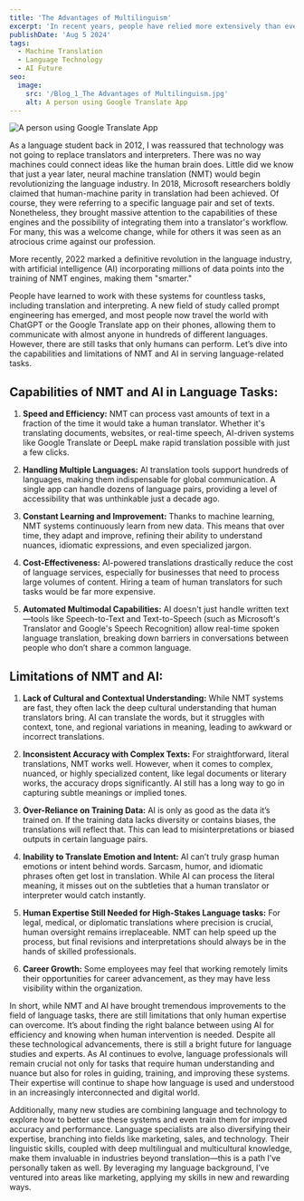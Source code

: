 ```yaml
---
title: 'The Advantages of Multilinguism'
excerpt: 'In recent years, people have relied more extensively than ever on Machine Translation and automatic Speech Translation to understand content in languages unknown to them, largely due to advancements in technology. One of the most notable changes has been the growing use of AI for language-related tasks. Many people ask themselves: Will AI substitute language studies? Is it really necessary to even learn a new language nowadays?'
publishDate: 'Aug 5 2024'
tags:
  - Machine Translation
  - Language Technology
  - AI Future
seo:
  image:
    src: '/Blog_1_The Advantages of Multilinguism.jpg'
    alt: A person using Google Translate App
---
```



<Image
  src='/Blog_1_The Advantages of Multilinguism.jpg'
  alt='A person using Google Translate App'
  width={800}
  height={600}
  title='A person using Google Translate App'
  loading='eager'
/>

As a language student back in 2012, I was reassured that technology was not going to replace translators and interpreters. There was no way machines could connect ideas like the human brain does. Little did we know that just a year later, neural machine translation (NMT) would begin revolutionizing the language industry. In 2018, Microsoft researchers boldly claimed that human-machine parity in translation had been achieved. Of course, they were referring to a specific language pair and set of texts. Nonetheless, they brought massive attention to the capabilities of these engines and the possibility of integrating them into a translator's workflow. For many, this was a welcome change, while for others it was seen as an atrocious crime against our profession.

More recently, 2022 marked a definitive revolution in the language industry, with artificial intelligence (AI) incorporating millions of data points into the training of NMT engines, making them "smarter."

People have learned to work with these systems for countless tasks, including translation and interpreting. A new field of study called prompt engineering has emerged, and most people now travel the world with ChatGPT or the Google Translate app on their phones, allowing them to communicate with almost anyone in hundreds of different languages. However, there are still tasks that only humans can perform. Let’s dive into the capabilities and limitations of NMT and AI in serving language-related tasks.

## Capabilities of NMT and AI in Language Tasks:

1. **Speed and Efficiency:** NMT can process vast amounts of text in a fraction of the time it would take a human translator. Whether it's translating documents, websites, or real-time speech, AI-driven systems like Google Translate or DeepL make rapid translation possible with just a few clicks.

2. **Handling Multiple Languages:** AI translation tools support hundreds of languages, making them indispensable for global communication. A single app can handle dozens of language pairs, providing a level of accessibility that was unthinkable just a decade ago.

3. **Constant Learning and Improvement:** Thanks to machine learning, NMT systems continuously learn from new data. This means that over time, they adapt and improve, refining their ability to understand nuances, idiomatic expressions, and even specialized jargon.

4. **Cost-Effectiveness:** AI-powered translations drastically reduce the cost of language services, especially for businesses that need to process large volumes of content. Hiring a team of human translators for such tasks would be far more expensive.

5. **Automated Multimodal Capabilities:** AI doesn't just handle written text—tools like Speech-to-Text and Text-to-Speech (such as Microsoft's Translator and Google's Speech Recognition) allow real-time spoken language translation, breaking down barriers in conversations between people who don’t share a common language.

## Limitations of NMT and AI:

1. **Lack of Cultural and Contextual Understanding:** While NMT systems are fast, they often lack the deep cultural understanding that human translators bring. AI can translate the words, but it struggles with context, tone, and regional variations in meaning, leading to awkward or incorrect translations.

2. **Inconsistent Accuracy with Complex Texts:** For straightforward, literal translations, NMT works well. However, when it comes to complex, nuanced, or highly specialized content, like legal documents or literary works, the accuracy drops significantly. AI still has a long way to go in capturing subtle meanings or implied tones.

3. **Over-Reliance on Training Data:** AI is only as good as the data it’s trained on. If the training data lacks diversity or contains biases, the translations will reflect that. This can lead to misinterpretations or biased outputs in certain language pairs.

4. **Inability to Translate Emotion and Intent:** AI can’t truly grasp human emotions or intent behind words. Sarcasm, humor, and idiomatic phrases often get lost in translation. While AI can process the literal meaning, it misses out on the subtleties that a human translator or interpreter would catch instantly.

5. **Human Expertise Still Needed for High-Stakes Language tasks:** For legal, medical, or diplomatic translations where precision is crucial, human oversight remains irreplaceable. NMT can help speed up the process, but final revisions and interpretations should always be in the hands of skilled professionals.

6. **Career Growth:** Some employees may feel that working remotely limits their opportunities for career advancement, as they may have less visibility within the organization.

In short, while NMT and AI have brought tremendous improvements to the field of language tasks, there are still limitations that only human expertise can overcome. It’s about finding the right balance between using AI for efficiency and knowing when human intervention is needed. Despite all these technological advancements, there is still a bright future for language studies and experts. As AI continues to evolve, language professionals will remain crucial not only for tasks that require human understanding and nuance but also for roles in guiding, training, and improving these systems. Their expertise will continue to shape how language is used and understood in an increasingly interconnected and digital world.

Additionally, many new studies are combining language and technology to explore how to better use these systems and even train them for improved accuracy and performance. Language specialists are also diversifying their expertise, branching into fields like marketing, sales, and technology. Their linguistic skills, coupled with deep multilingual and multicultural knowledge, make them invaluable in industries beyond translation—this is a path I’ve personally taken as well. By leveraging my language background, I’ve ventured into areas like marketing, applying my skills in new and rewarding ways.
